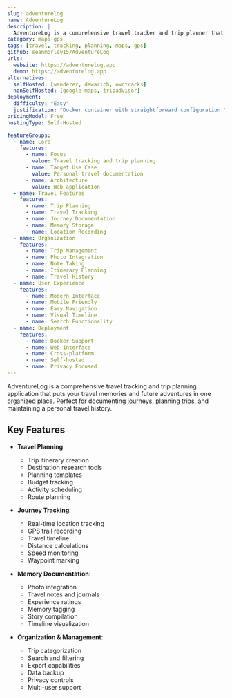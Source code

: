 ```yaml
---
slug: adventurelog
name: AdventureLog
description: |
  AdventureLog is a comprehensive travel tracker and trip planner that helps you document your journeys, plan future adventures, and keep all your travel memories in one place.
category: maps-gps
tags: [travel, tracking, planning, maps, gps]
github: seanmorley15/AdventureLog
urls:
  website: https://adventurelog.app
  demo: https://adventurelog.app
alternatives:
  selfHosted: [wanderer, dawarich, owntracks]
  nonSelfHosted: [google-maps, tripadvisor]
deployment:
  difficulty: "Easy"
  justification: "Docker container with straightforward configuration."
pricingModel: Free
hostingType: Self-Hosted

featureGroups:
  - name: Core
    features:
      - name: Focus
        value: Travel tracking and trip planning
      - name: Target Use Case
        value: Personal travel documentation
      - name: Architecture
        value: Web application
  - name: Travel Features
    features:
      - name: Trip Planning
      - name: Travel Tracking
      - name: Journey Documentation
      - name: Memory Storage
      - name: Location Recording
  - name: Organization
    features:
      - name: Trip Management
      - name: Photo Integration
      - name: Note Taking
      - name: Itinerary Planning
      - name: Travel History
  - name: User Experience
    features:
      - name: Modern Interface
      - name: Mobile Friendly
      - name: Easy Navigation
      - name: Visual Timeline
      - name: Search Functionality
  - name: Deployment
    features:
      - name: Docker Support
      - name: Web Interface
      - name: Cross-platform
      - name: Self-hosted
      - name: Privacy Focused
---
```


AdventureLog is a comprehensive travel tracking and trip planning application that puts your travel memories and future adventures in one organized place. Perfect for documenting journeys, planning trips, and maintaining a personal travel history.

## Key Features

- **Travel Planning**:

  - Trip itinerary creation
  - Destination research tools
  - Planning templates
  - Budget tracking
  - Activity scheduling
  - Route planning

- **Journey Tracking**:

  - Real-time location tracking
  - GPS trail recording
  - Travel timeline
  - Distance calculations
  - Speed monitoring
  - Waypoint marking

- **Memory Documentation**:

  - Photo integration
  - Travel notes and journals
  - Experience ratings
  - Memory tagging
  - Story compilation
  - Timeline visualization

- **Organization & Management**:
  - Trip categorization
  - Search and filtering
  - Export capabilities
  - Data backup
  - Privacy controls
  - Multi-user support
